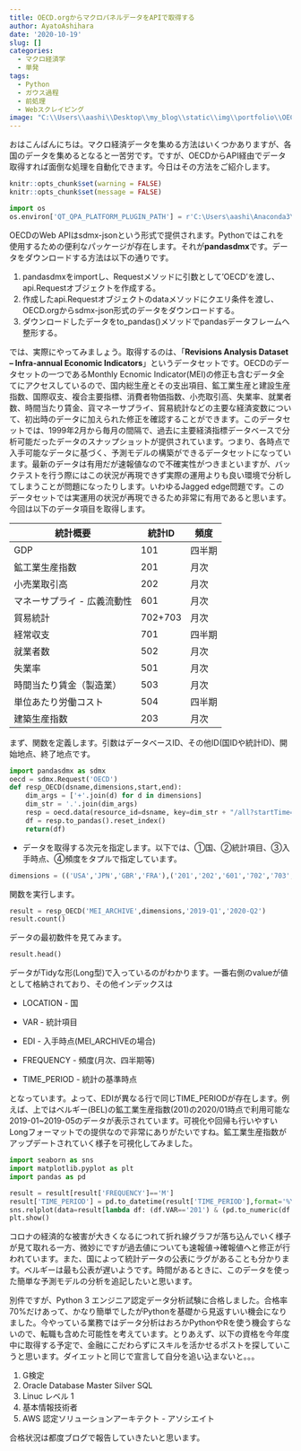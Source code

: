 ```yaml
---
title: OECD.orgからマクロパネルデータをAPIで取得する
author: AyatoAshihara
date: '2020-10-19'
slug: []
categories:
  - マクロ経済学
  - 単発
tags:
  - Python
  - ガウス過程
  - 前処理
  - Webスクレイピング
image: "C:\\Users\\aashi\\Desktop\\my_blog\\static\\img\\portfolio\\OECD.jpg"
---
```


<!--more-->

おはこんばんにちは。マクロ経済データを集める方法はいくつかありますが、各国のデータを集めるとなると一苦労です。ですが、OECDからAPI経由でデータ取得すれば面倒な処理を自動化できます。今日はその方法をご紹介します。

```r
knitr::opts_chunk$set(warning = FALSE)
knitr::opts_chunk$set(message = FALSE)
```

```python
import os
os.environ['QT_QPA_PLATFORM_PLUGIN_PATH'] = r'C:\Users\aashi\Anaconda3\Library\plugins\platforms'
```

OECDのWeb APIはsdmx-jsonという形式で提供されます。Pythonではこれを使用するための便利なパッケージが存在します。それが**pandasdmx**です。データをダウンロードする方法は以下の通りです。

1.  pandasdmxをimportし、Requestメソッドに引数として'OECD'を渡し、api.Requestオブジェクトを作成する。
2.  作成したapi.Requestオブジェクトのdataメソッドにクエリ条件を渡し、OECD.orgからsdmx-json形式のデータをダウンロードする。
3.  ダウンロードしたデータをto\_pandas()メソッドでpandasデータフレームへ整形する。

では、実際にやってみましょう。取得するのは、「**Revisions Analysis Dataset -- Infra-annual Economic Indicators**」というデータセットです。OECDのデータセットの一つであるMonthly Ecnomic Indicator(MEI)の修正も含むデータ全てにアクセスしているので、国内総生産とその支出項目、鉱工業生産と建設生産指数、国際収支、複合主要指標、消費者物価指数、小売取引高、失業率、就業者数、時間当たり賃金、貨マネーサプライ、貿易統計などの主要な経済変数について、初出時のデータに加えられた修正を確認することができます。このデータセットでは、1999年2月から毎月の間隔で、過去に主要経済指標データベースで分析可能だったデータのスナップショットが提供されています。つまり、各時点で入手可能なデータに基づく、予測モデルの構築ができるデータセットになっています。最新のデータは有用だが速報値なので不確実性がつきまといますが、バックテストを行う際にはこの状況が再現できず実際の運用よりも良い環境で分析してしまうことが問題になったりします。いわゆるJagged edge問題です。このデータセットでは実運用の状況が再現できるため非常に有用であると思います。今回は以下のデータ項目を取得します。

| 統計概要                    | 統計ID  | 頻度   |
|-----------------------------|---------|--------|
| GDP                         | 101     | 四半期 |
| 鉱工業生産指数              | 201     | 月次   |
| 小売業取引高                | 202     | 月次   |
| マネーサプライ - 広義流動性 | 601     | 月次   |
| 貿易統計                    | 702+703 | 月次   |
| 経常収支                    | 701     | 四半期 |
| 就業者数                    | 502     | 月次   |
| 失業率                      | 501     | 月次   |
| 時間当たり賃金（製造業）    | 503     | 月次   |
| 単位あたり労働コスト        | 504     | 四半期 |
| 建築生産指数                | 203     | 月次   |

まず、関数を定義します。引数はデータベースID、その他ID(国IDや統計ID)、開始地点、終了地点です。

```python
import pandasdmx as sdmx
oecd = sdmx.Request('OECD')
def resp_OECD(dsname,dimensions,start,end):
    dim_args = ['+'.join(d) for d in dimensions]
    dim_str = '.'.join(dim_args)
    resp = oecd.data(resource_id=dsname, key=dim_str + "/all?startTime=" + start + "&endTime=" + end)
    df = resp.to_pandas().reset_index()
    return(df)
```

-   データを取得する次元を指定します。以下では、①国、②統計項目、③入手時点、④頻度をタプルで指定しています。

```python
dimensions = (('USA','JPN','GBR','FRA'),('201','202','601','702','703','701','502','503','504','203'),("202001","202002","202003","202004","202005","202006","202007","202008"),("M","Q"))
```

関数を実行します。

```python
result = resp_OECD('MEI_ARCHIVE',dimensions,'2019-Q1','2020-Q2')
result.count()
```

データの最初数件を見てみます。

```python
result.head()
```

データがTidyな形(Long型)で入っているのがわかります。一番右側のvalueが値として格納されており、その他インデックスは

-   LOCATION - 国

-   VAR - 統計項目

-   EDI - 入手時点(MEI\_ARCHIVEの場合)

-   FREQUENCY - 頻度(月次、四半期等)

-   TIME\_PERIOD - 統計の基準時点

となっています。よって、EDIが異なる行で同じTIME\_PERIODが存在します。例えば、上ではベルギー(BEL)の鉱工業生産指数(201)の2020/01時点で利用可能な2019-01\~2019-05のデータが表示されています。可視化や回帰も行いやすいLongフォーマットでの提供なので非常にありがたいですね。鉱工業生産指数がアップデートされていく様子を可視化してみました。

```python
import seaborn as sns
import matplotlib.pyplot as plt
import pandas as pd

result = result[result['FREQUENCY']=='M']
result['TIME_PERIOD'] = pd.to_datetime(result['TIME_PERIOD'],format='%Y-%m')
sns.relplot(data=result[lambda df: (df.VAR=='201') & (pd.to_numeric(df.EDI) > 202004)],x='TIME_PERIOD',y='value',hue='LOCATION',kind='line',col='EDI')
plt.show()
```

コロナの経済的な被害が大きくなるにつれて折れ線グラフが落ち込んでいく様子が見て取れる一方、微妙にですが過去値についても速報値→確報値へと修正が行われています。また、国によって統計データの公表にラグがあることも分かります。ベルギーは最も公表が遅いようです。時間があるときに、このデータを使った簡単な予測モデルの分析を追記したいと思います。

別件ですが、Python 3 エンジニア認定データ分析試験に合格しました。合格率70%だけあって、かなり簡単でしたがPythonを基礎から見返すいい機会になりました。今やっている業務ではデータ分析はおろかPythonやRを使う機会すらないので、転職も含めた可能性を考えています。とりあえず、以下の資格を今年度中に取得する予定で、金融にこだわらずにスキルを活かせるポストを探していこうと思います。ダイエットと同じで宣言して自分を追い込まないと。。。

1.  G検定
2.  Oracle Database Master Silver SQL
3.  Linuc レベル 1
4.  基本情報技術者
5.  AWS 認定ソリューションアーキテクト - アソシエイト

合格状況は都度ブログで報告していきたいと思います。
